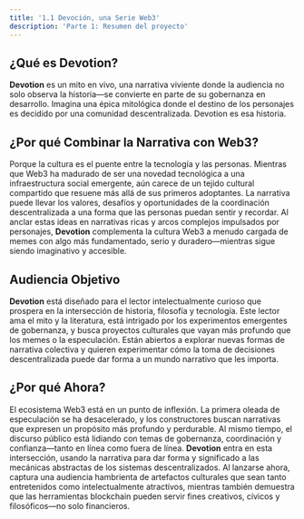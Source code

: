 ```yaml
---
title: '1.1 Devoción, una Serie Web3'
description: 'Parte 1: Resumen del proyecto'
---
```


## ¿Qué es Devotion?  
**Devotion** es un mito en vivo, una narrativa viviente donde la audiencia no solo observa la historia—se convierte en parte de su gobernanza en desarrollo. Imagina una épica mitológica donde el destino de los personajes es decidido por una comunidad descentralizada. Devotion es esa historia.

## ¿Por qué Combinar la Narrativa con Web3?  
Porque la cultura es el puente entre la tecnología y las personas. Mientras que Web3 ha madurado de ser una novedad tecnológica a una infraestructura social emergente, aún carece de un tejido cultural compartido que resuene más allá de sus primeros adoptantes. La narrativa puede llevar los valores, desafíos y oportunidades de la coordinación descentralizada a una forma que las personas puedan sentir y recordar. Al anclar estas ideas en narrativas ricas y arcos complejos impulsados por personajes, **Devotion** complementa la cultura Web3 a menudo cargada de memes con algo más fundamentado, serio y duradero—mientras sigue siendo imaginativo y accesible.

## Audiencia Objetivo  
**Devotion** está diseñado para el lector intelectualmente curioso que prospera en la intersección de historia, filosofía y tecnología. Este lector ama el mito y la literatura, está intrigado por los experimentos emergentes de gobernanza, y busca proyectos culturales que vayan más profundo que los memes o la especulación. Están abiertos a explorar nuevas formas de narrativa colectiva y quieren experimentar cómo la toma de decisiones descentralizada puede dar forma a un mundo narrativo que les importa.

## ¿Por qué Ahora?  
El ecosistema Web3 está en un punto de inflexión. La primera oleada de especulación se ha desacelerado, y los constructores buscan narrativas que expresen un propósito más profundo y perdurable. Al mismo tiempo, el discurso público está lidiando con temas de gobernanza, coordinación y confianza—tanto en línea como fuera de línea. **Devotion** entra en esta intersección, usando la narrativa para dar forma y significado a las mecánicas abstractas de los sistemas descentralizados. Al lanzarse ahora, captura una audiencia hambrienta de artefactos culturales que sean tanto entretenidos como intelectualmente atractivos, mientras también demuestra que las herramientas blockchain pueden servir fines creativos, cívicos y filosóficos—no solo financieros.